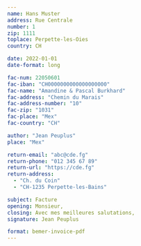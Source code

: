 ```yaml
---
name: Hans Muster
address: Rue Centrale
number: 1
zip: 1111
toplace: Perpette-les-Oies
country: CH

date: 2022-01-01
date-format: long

fac-num: 22050601
fac-iban: "CH0000000000000000000"
fac-name: "Amandine & Pascal Burkhard"
fac-address: "Chemin du Marais"
fac-address-number: "10"
fac-zip: "1031"
fac-place: "Mex"
fac-country: "CH"

author: "Jean Peuplus"
place: "Mex"

return-email: "abc@cde.fg"
return-phone: "012 345 67 89"
return-url: "https://cde.fg"
return-address: 
  - "Ch. du Coin"
  - "CH-1235 Perpette-les-Bains"

subject: Facture
opening: Monsieur,
closing: Avec mes meilleures salutations,
signature: Jean Peuplus

format: bemer-invoice-pdf
---
```


```{=latex}
%-------Références Bemer et quantités-------------------------------
% BemerRef/BemerCadeau 3 paramètres : référence, quantité, num série
% BemerRefPerso 5 paramètres : référence, description, num série, quantité, prix
% BemerPerso 3 paramètres : description, quantité, prix
% BemerPorto 2 paramètres : frais de port, quantité

\BemerRef{412300}{1}{4123002022000000}
```


